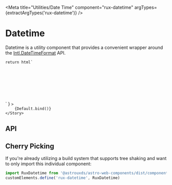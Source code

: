 
<Meta
    title="Utilities/Date Time"
    component="rux-datetime"
    argTypes={extractArgTypes('rux-datetime')}
/>

# Datetime

Datetime is a utility component that provides a convenient wrapper around the [Intl.DateTimeFormat](https://developer.mozilla.org/en-US/docs/Web/JavaScript/Reference/Global_Objects/Intl/DateTimeFormat) API.

    return html`
<div style="padding: 10%; display: flex; justify-content: center;">
    <rux-datetime
        date=${args.date}
        day=${args.day}
        hour=${args.hour}
        minute=${args.minute}
        month=${args.month}
        second=${args.second}
        time-zone=${args.timeZone}
        year=${args.year}
        hour-12=${args.hour12}
        .era=${args.era}
    ></rux-datetime>
</div>
    `
}

<Canvas>
    <Story
        name="Default"
        args={{
            date: new Date(),
            year: '2-digit',
            month: '2-digit',
            day: '2-digit',
            hour: '2-digit',
            minute: '2-digit',
            second: '2-digit',
            timeZone: 'America/New_York',
            hour12: true,
            era: undefined
        }}
        
    >
        {Default.bind()}
    </Story>
</Canvas>

## API

<ArgsTable of="rux-datetime" />

## Cherry Picking

If you're already utilizing a build system that supports tree shaking and want to only import this individual component:

```js
import RuxDatetime from '@astrouxds/astro-web-components/dist/components/rux-datetime.js'
customElements.define('rux-datetime', RuxDatetime)
```

